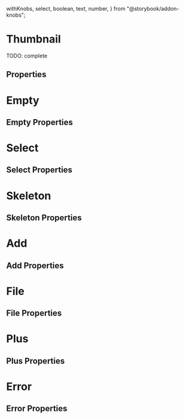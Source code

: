   withKnobs,
  select,
  boolean,
  text,
  number,
} from "@storybook/addon-knobs";



<Meta title="Atomic components/Thumbnail" component={Thumbnail} />

# Thumbnail

TODO: complete

<Preview>
  <Story name="default" parameters={{ decorators: [withKnobs, withA11y] }}>
    <Thumbnail
      aspectRatio={select("aspect ratio", [
        "1-1",
        "16-9",
        "9-16",
        "4-3",
        "3-4",
        "2-1",
        "1-2",
      ])}
      width={number("width", 104)}
      src={select("src", images, images.image1)}
      altText={text("alt text", "Alternative text")}
      loading={boolean("loading", false)}
    />
  </Story>
</Preview>

## Properties

<Props of={Thumbnail} />

# Empty

<Preview>
  <Story name="empty" parameters={{ decorators: [withKnobs, withA11y] }}>
    <Thumbnail.Empty
      aspectRatio={select("aspect ratio", [
        "1-1",
        "16-9",
        "9-16",
        "4-3",
        "3-4",
        "2-1",
        "1-2",
      ])}
      width={number("width", 104)}
      placeholderIcon={CameraIcon}
    />
  </Story>
</Preview>

## Empty Properties

<Props of={Thumbnail.Empty} />

# Select

<Preview>
  <Story name="select0" parameters={{ decorators: [withKnobs, withA11y] }}>
    <Thumbnail.Select
      aspectRatio={select("aspect ratio", [
        "1-1",
        "16-9",
        "9-16",
        "4-3",
        "3-4",
        "2-1",
        "1-2",
      ])}
      width={number("width", 104)}
      src={select("src", images, images.image1)}
      altText={text("alt text", "Alternative text")}
      id="thumbnail-id"
      onSelect={action("onSelect")}
    />
  </Story>
</Preview>

## Select Properties

<Props of={Thumbnail.Select} />

# Skeleton

<Preview>
  <Story name="skeleton" parameters={{ decorators: [withKnobs, withA11y] }}>
    <Thumbnail.Skeleton
      aspectRatio={select("aspect ratio", [
        "1-1",
        "16-9",
        "9-16",
        "4-3",
        "3-4",
        "2-1",
        "1-2",
      ])}
      width={number("width", 104)}
    />
  </Story>
</Preview>

## Skeleton Properties

<Props of={Thumbnail.Skeleton} />

# Add

<Preview>
  <Story name="add" parameters={{ decorators: [withKnobs, withA11y] }}>
    <Thumbnail.Add
      aspectRatio={select("aspect ratio", [
        "1-1",
        "16-9",
        "9-16",
        "4-3",
        "3-4",
        "2-1",
        "1-2",
      ])}
      width={number("width", 104)}
      onClick={action("add")}
      ariaLabel={text("aria label", "aria label")}
      disabled={boolean("disabled", false)}
      helperText={text("helper text", "")}
    />
  </Story>
</Preview>

## Add Properties

<Props of={Thumbnail.Add} />

# File

<Preview>
  <Story name="file" parameters={{ decorators: [withKnobs, withA11y] }}>
    <Thumbnail.File
      aspectRatio={select("aspect ratio", [
        "1-1",
        "16-9",
        "9-16",
        "4-3",
        "3-4",
        "2-1",
        "1-2",
      ])}
      width={number("width", 104)}
      ariaLabel={text("aria label", "aria label")}
      open={boolean("open", false)}
      disabled={boolean("disabled", false)}
      onChange={action("onChange")}
      multiple={boolean("multiple", true)}
      helperText={text("helper text", "")}
    />
  </Story>
</Preview>

## File Properties

<Props of={Thumbnail.File} />

# Plus

<Preview>
  <Story name="plus" parameters={{ decorators: [withKnobs, withA11y] }}>
    <Thumbnail.Plus
      aspectRatio={select("aspect ratio", [
        "1-1",
        "16-9",
        "9-16",
        "4-3",
        "3-4",
        "2-1",
        "1-2",
      ])}
      width={number("width", 104)}
      src={select("src", images, images.image1)}
      altText={text("alt text", "Alternative text")}
      ariaLabel={text("aria label", "aria label")}
      number={number("number", 5)}
      onClick={action("plus")}
    />
  </Story>
</Preview>

## Plus Properties

<Props of={Thumbnail.Plus} />

# Error

<Preview>
  <Story name="error" parameters={{ decorators: [withKnobs, withA11y] }}>
    <Thumbnail.Error
      aspectRatio={select("aspect ratio", [
        "1-1",
        "16-9",
        "9-16",
        "4-3",
        "3-4",
        "2-1",
        "1-2",
      ])}
      width={number("width", 104)}
      src={select("src", images, images.image1)}
      ariaLabel={text("aria label", "aria label")}
      onClick={action("error")}
      altText={text("alt text", "Alternative text")}
    />
  </Story>
</Preview>

## Error Properties

<Props of={Thumbnail.Error} />

